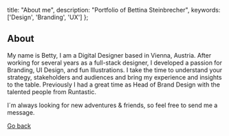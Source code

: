   title: "About me",
  description: "Portfolio of Bettina Steinbrecher",
  keywords: ['Design', 'Branding', 'UX']
};

## About

My name is Betty, I am a Digital Designer based in Vienna, Austria. After working for several years as a full-stack designer, I developed a passion for Branding, UI Design, and fun Illustrations. I take the time to understand your strategy, stakeholders and audiences and bring my experience and insights to the table.
Previously I had a great time as Head of Brand Design with the talented people from Runtastic.

I´m always looking for new adventures & friends, so feel free to send me a message.

<a href="/">Go back</a>
